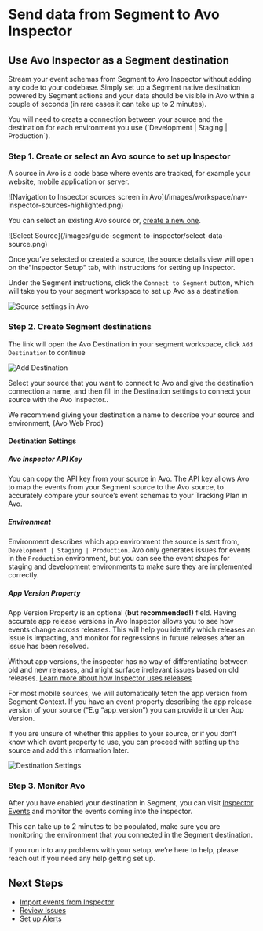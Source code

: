 
# Send data from Segment to Avo Inspector

## Use Avo Inspector as a Segment destination

Stream your event schemas from Segment to Avo Inspector without adding any code to your codebase. Simply set up a Segment native destination powered by Segment actions and your data should be visible in Avo within a couple of seconds (in rare cases it can take up to 2 minutes).

<Callout type="info" emoji="💡">
  You will need to create a connection between your source and the destination
  for each environment you use (`Development | Staging | Production`).
</Callout>

### Step 1. Create or select an Avo source to set up Inspector

A source in Avo is a code base where events are tracked, for example your
website, mobile application or server.

<div style={{ paddingTop: '1.5rem', margin: 'auto' }}>
  ![Navigation to Inspector sources screen in
  Avo](/images/workspace/nav-inspector-sources-highlighted.png)
</div>

You can select an existing Avo source or, [create a new one](/inspector/configuring-inspector-sources).

<div style={{ maxWidth: 400, paddingTop: '1.5rem', margin: 'auto' }}>
  ![Select Source](/images/guide-segment-to-inspector/select-data-source.png)
</div>

Once you’ve selected or created a source, the source details view will open on the"Inspector Setup" tab, with instructions for setting up Inspector.

Under the Segment instructions, click the `Connect to Segment` button, which will take you to your segment workspace to set up Avo as a destination.

![Source settings in Avo](/images/guide-segment-to-inspector/source-setup.png)

### Step 2. Create Segment destinations

The link will open the Avo Destination in your segment workspace, click `Add Destination` to continue

![Add Destination](/images/guide-segment-to-inspector/avo-destination-segment.png)

Select your source that you want to connect to Avo and give the destination connection a name, and then fill in the Destination settings to connect your source with the Avo Inspector..

<Callout type="info" emoji="💡">
  We recommend giving your destination a name to describe your source and
  environment, (Avo Web Prod)
</Callout>

#### Destination Settings

##### Avo Inspector API Key

You can copy the API key from your source in Avo. The API key allows Avo to map the events from your Segment source to the Avo source, to accurately compare your source’s event schemas to your Tracking Plan in Avo.

##### Environment

Environment describes which app environment the source is sent from, `Development | Staging | Production`.
Avo only generates issues for events in the `Production` environment, but you can see the event shapes for staging and development environments to make sure they are implemented correctly.

##### App Version Property

App Version Property is an optional **(but recommended!)** field. Having accurate app release versions in Avo Inspector allows you to see how events change across releases. This will help you identify which releases an issue is impacting, and monitor for regressions in future releases after an issue has been resolved.

Without app versions, the inspector has no way of differentiating between old and new releases, and might surface irrelevant issues based on old releases. [Learn more about how Inspector uses releases](https://www.avo.app/docs/inspector/inspector-issues-view#release-and-source-breakdown)

For most mobile sources, we will automatically fetch the app version from Segment Context. If you have an event property describing the app release version of your source (“E.g “app_version”) you can provide it under App Version.

If you are unsure of whether this applies to your source, or if you don’t know which event property to use, you can proceed with setting up the source and add this information later.

![Destination Settings](/images/guide-segment-to-inspector/avo-destination-settings.png)

### Step 3. Monitor Avo

After you have enabled your destination in Segment, you can visit [Inspector Events](https://www.avo.app/schemas/fwtXqAc0fCLy7b7oGW40/inspector/events) and monitor the events coming into the inspector.

This can take up to 2 minutes to be populated, make sure you are monitoring the environment that you connected in the Segment destination.

If you run into any problems with your setup, we’re here to help, please reach out if you need any help getting set up.

## Next Steps

- [Import events from Inspector](https://www.avo.app/docs/inspector/add-events-from-inspector)
- [Review Issues](https://www.avo.app/docs/inspector/inspector-issues-view)
- [Set up Alerts](https://www.avo.app/docs/inspector/inspector-slack-alerts)
